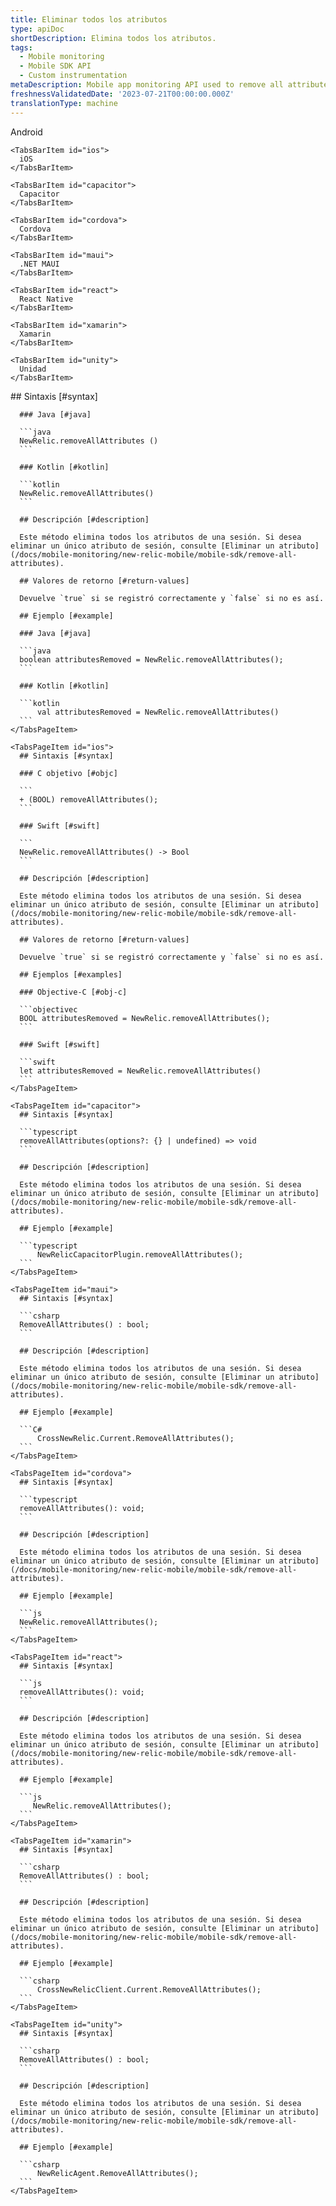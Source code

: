 ```yaml
---
title: Eliminar todos los atributos
type: apiDoc
shortDescription: Elimina todos los atributos.
tags:
  - Mobile monitoring
  - Mobile SDK API
  - Custom instrumentation
metaDescription: Mobile app monitoring API used to remove all attributes.
freshnessValidatedDate: '2023-07-21T00:00:00.000Z'
translationType: machine
---
```


<Tabs>
  <TabsBar>
    <TabsBarItem id="android">
      Android
    </TabsBarItem>

    <TabsBarItem id="ios">
      iOS
    </TabsBarItem>

    <TabsBarItem id="capacitor">
      Capacitor
    </TabsBarItem>

    <TabsBarItem id="cordova">
      Cordova
    </TabsBarItem>

    <TabsBarItem id="maui">
      .NET MAUI
    </TabsBarItem>

    <TabsBarItem id="react">
      React Native
    </TabsBarItem>

    <TabsBarItem id="xamarin">
      Xamarin
    </TabsBarItem>

    <TabsBarItem id="unity">
      Unidad
    </TabsBarItem>
  </TabsBar>

  <TabsPages>
    <TabsPageItem id="android">
      ## Sintaxis [#syntax]

      ### Java [#java]

      ```java
      NewRelic.removeAllAttributes ()
      ```

      ### Kotlin [#kotlin]

      ```kotlin
      NewRelic.removeAllAttributes()
      ```

      ## Descripción [#description]

      Este método elimina todos los atributos de una sesión. Si desea eliminar un único atributo de sesión, consulte [Eliminar un atributo](/docs/mobile-monitoring/new-relic-mobile/mobile-sdk/remove-all-attributes).

      ## Valores de retorno [#return-values]

      Devuelve `true` si se registró correctamente y `false` si no es así.

      ## Ejemplo [#example]

      ### Java [#java]

      ```java
      boolean attributesRemoved = NewRelic.removeAllAttributes();
      ```

      ### Kotlin [#kotlin]

      ```kotlin
          val attributesRemoved = NewRelic.removeAllAttributes()
      ```
    </TabsPageItem>

    <TabsPageItem id="ios">
      ## Sintaxis [#syntax]

      ### C objetivo [#objc]

      ```
      + (BOOL) removeAllAttributes();
      ```

      ### Swift [#swift]

      ```
      NewRelic.removeAllAttributes() -> Bool
      ```

      ## Descripción [#description]

      Este método elimina todos los atributos de una sesión. Si desea eliminar un único atributo de sesión, consulte [Eliminar un atributo](/docs/mobile-monitoring/new-relic-mobile/mobile-sdk/remove-all-attributes).

      ## Valores de retorno [#return-values]

      Devuelve `true` si se registró correctamente y `false` si no es así.

      ## Ejemplos [#examples]

      ### Objective-C [#obj-c]

      ```objectivec
      BOOL attributesRemoved = NewRelic.removeAllAttributes();
      ```

      ### Swift [#swift]

      ```swift
      let attributesRemoved = NewRelic.removeAllAttributes()
      ```
    </TabsPageItem>

    <TabsPageItem id="capacitor">
      ## Sintaxis [#syntax]

      ```typescript
      removeAllAttributes(options?: {} | undefined) => void
      ```

      ## Descripción [#description]

      Este método elimina todos los atributos de una sesión. Si desea eliminar un único atributo de sesión, consulte [Eliminar un atributo](/docs/mobile-monitoring/new-relic-mobile/mobile-sdk/remove-all-attributes).

      ## Ejemplo [#example]

      ```typescript
          NewRelicCapacitorPlugin.removeAllAttributes();
      ```
    </TabsPageItem>

    <TabsPageItem id="maui">
      ## Sintaxis [#syntax]

      ```csharp
      RemoveAllAttributes() : bool;
      ```

      ## Descripción [#description]

      Este método elimina todos los atributos de una sesión. Si desea eliminar un único atributo de sesión, consulte [Eliminar un atributo](/docs/mobile-monitoring/new-relic-mobile/mobile-sdk/remove-all-attributes).

      ## Ejemplo [#example]

      ```C#
          CrossNewRelic.Current.RemoveAllAttributes();
      ```
    </TabsPageItem>

    <TabsPageItem id="cordova">
      ## Sintaxis [#syntax]

      ```typescript
      removeAllAttributes(): void;
      ```

      ## Descripción [#description]

      Este método elimina todos los atributos de una sesión. Si desea eliminar un único atributo de sesión, consulte [Eliminar un atributo](/docs/mobile-monitoring/new-relic-mobile/mobile-sdk/remove-all-attributes).

      ## Ejemplo [#example]

      ```js
      NewRelic.removeAllAttributes();
      ```
    </TabsPageItem>

    <TabsPageItem id="react">
      ## Sintaxis [#syntax]

      ```js
      removeAllAttributes(): void;
      ```

      ## Descripción [#description]

      Este método elimina todos los atributos de una sesión. Si desea eliminar un único atributo de sesión, consulte [Eliminar un atributo](/docs/mobile-monitoring/new-relic-mobile/mobile-sdk/remove-all-attributes).

      ## Ejemplo [#example]

      ```js
         NewRelic.removeAllAttributes();
      ```
    </TabsPageItem>

    <TabsPageItem id="xamarin">
      ## Sintaxis [#syntax]

      ```csharp
      RemoveAllAttributes() : bool;
      ```

      ## Descripción [#description]

      Este método elimina todos los atributos de una sesión. Si desea eliminar un único atributo de sesión, consulte [Eliminar un atributo](/docs/mobile-monitoring/new-relic-mobile/mobile-sdk/remove-all-attributes).

      ## Ejemplo [#example]

      ```csharp
          CrossNewRelicClient.Current.RemoveAllAttributes();
      ```
    </TabsPageItem>

    <TabsPageItem id="unity">
      ## Sintaxis [#syntax]

      ```csharp
      RemoveAllAttributes() : bool;
      ```

      ## Descripción [#description]

      Este método elimina todos los atributos de una sesión. Si desea eliminar un único atributo de sesión, consulte [Eliminar un atributo](/docs/mobile-monitoring/new-relic-mobile/mobile-sdk/remove-all-attributes).

      ## Ejemplo [#example]

      ```csharp
          NewRelicAgent.RemoveAllAttributes();
      ```
    </TabsPageItem>
  </TabsPages>
</Tabs>